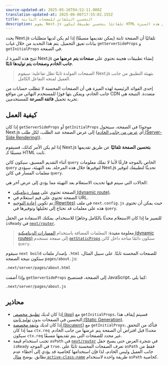 ```yaml
---
source-updated-at: 2025-05-16T04:52:11.000Z
translation-updated-at: 2025-06-06T17:55:02.155Z
title: التحسين التلقائي للصفحات الثابتة
description: يقوم Next.js تلقائيًا بتحسين تطبيقك ليكون HTML ثابتًا عندما يكون ذلك ممكنًا. تعرف هنا على كيفية عمل هذه الميزة.
---
```


يحدد Next.js تلقائيًا أن الصفحة ثابتة (يمكن تقديمها مسبقًا) إذا لم يكن لديها متطلبات بيانات تعيق التحميل. يتم هذا التحديد من خلال غياب `getServerSideProps` و `getInitialProps` في الصفحة.

تتيح هذه الميزة لـ Next.js إنشاء تطبيقات هجينة تحتوي على **صفحات يتم عرضها من جانب الخادم وصفحات يتم توليدها ثابتًا**.

> الصفحات المولدة ثابتًا تظل تفاعلية: سيقوم Next.js بتهيئة التطبيق من جانب العميل لمنحه التفاعل الكامل.

إحدى الفوائد الرئيسية لهذه الميزة هي أن الصفحات المحسنة لا تتطلب حسابات من جانب الخادم، ويمكن بثها فورًا للمستخدم النهائي من مواقع CDN متعددة. النتيجة هي تجربة تحميل **فائقة السرعة** للمستخدمين.

## كيفية العمل

إذا كان `getServerSideProps` أو `getInitialProps` موجودًا في الصفحة، سيتحول Next.js إلى عرض الصفحة عند الطلب، لكل طلب (أي [عرض من جانب الخادم (Server-Side Rendering)](/docs/pages/building-your-application/rendering/server-side-rendering)).

إذا لم يكن الأمر كذلك، فسيقوم Next.js **بتحسين الصفحة تلقائيًا** عن طريق تقديمها مسبقًا كـ HTML ثابت.

أثناء التقديم المسبق، سيكون كائن `query` الخاص بالموجه فارغًا لأننا لا نملك معلومات `query` لتوفيرها خلال هذه المرحلة. بعد التهيئة، سيؤدي Next.js تحديثًا لتطبيقك لتوفير معلمات المسار في كائن `query`.

الحالات التي سيتم فيها تحديث الاستعلام بعد التهيئة مما يؤدي إلى عرض آخر هي:

- الصفحة تحتوي على [مسار ديناميكي (dynamic route)](/docs/pages/building-your-application/routing/dynamic-routes).
- الصفحة تحتوي على قيم استعلام في URL.
- تم تكوين [إعادة التوجيه (Rewrites)](/docs/pages/api-reference/next-config-js/rewrites) في ملف `next.config.js` حيث يمكن أن تحتوي هذه على معلمات قد تحتاج إلى تحليلها وتوفيرها في `query`.

للتمييز ما إذا كان الاستعلام محدثًا بالكامل وجاهزًا للاستخدام، يمكنك الاستفادة من الحقل `isReady` في [`next/router`](/docs/pages/api-reference/functions/use-router#router-object).

> **معلومة مفيدة**: المعلمات المضافة باستخدام [المسارات الديناميكية (dynamic routes)](/docs/pages/building-your-application/routing/dynamic-routes) إلى صفحة تستخدم [`getStaticProps`](/docs/pages/building-your-application/data-fetching/get-static-props) ستكون دائمًا متاحة داخل كائن `query`.

سيقوم `next build` بإصدار ملفات `.html` للصفحات المحسنة ثابتًا. على سبيل المثال، ستكون نتيجة الصفحة `pages/about.js`:

```bash filename="Terminal"
.next/server/pages/about.html
```

وإذا أضفت `getServerSideProps` إلى الصفحة، فستصبح JavaScript، كما يلي:

```bash filename="Terminal"
.next/server/pages/about.js
```

## محاذير

- إذا كان لديك [تطبيق مخصص (`App`)](/docs/pages/building-your-application/routing/custom-app) مع `getInitialProps`، فسيتم إيقاف هذا التحسين في الصفحات بدون [توليد ثابت (Static Generation)](/docs/pages/building-your-application/data-fetching/get-static-props).
- إذا كان لديك [وثيقة مخصصة (`Document`)](/docs/pages/building-your-application/routing/custom-document) مع `getInitialProps`، فتأكد من التحقق مما إذا كان `ctx.req` محددًا قبل افتراض أن الصفحة يتم عرضها من جانب الخادم. سيكون `ctx.req` غير محدد للصفحات التي يتم تقديمها مسبقًا.
- تجنب استخدام قيمة `asPath` في [`next/router`](/docs/pages/api-reference/functions/use-router#router-object) في شجرة العرض حتى يصبح حقل `isReady` في الموجه `true`. تعرف الصفحات المحسنة ثابتًا على `asPath` فقط من جانب العميل وليس الخادم، لذا فإن استخدامها كخاصية قد يؤدي إلى أخطاء عدم تطابق. يوضح [مثال `active-class-name`](https://github.com/vercel/next.js/tree/canary/examples/active-class-name) طريقة واحدة لاستخدام `asPath` كخاصية.